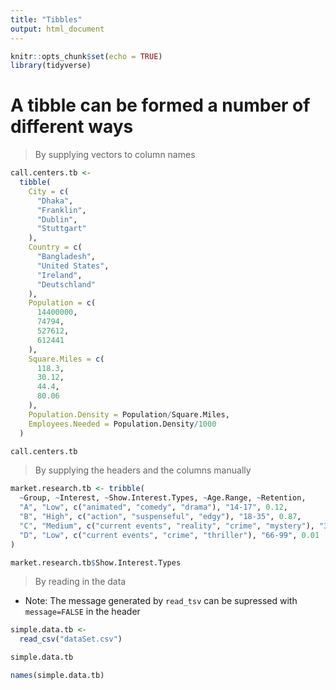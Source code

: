```yaml
---
title: "Tibbles"
output: html_document
---
```


```r
knitr::opts_chunk$set(echo = TRUE)
library(tidyverse)
```

# A tibble can be formed a number of different ways
> By supplying vectors to column names

```r
call.centers.tb <- 
  tibble(
    City = c(
      "Dhaka",
      "Franklin",
      "Dublin",
      "Stuttgart"
    ),
    Country = c(
      "Bangladesh",
      "United States",
      "Ireland",
      "Deutschland"
    ),
    Population = c(
      14400000,
      74794,
      527612,
      612441 
    ),
    Square.Miles = c(
      118.3,
      30.12,
      44.4,
      80.06
    ),
    Population.Density = Population/Square.Miles,
    Employees.Needed = Population.Density/1000
  )
```

```r
call.centers.tb
```

> By supplying the headers and the columns manually

```r
market.research.tb <- tribble(
  ~Group, ~Interest, ~Show.Interest.Types, ~Age.Range, ~Retention,
  "A", "Low", c("animated", "comedy", "drama"), "14-17", 0.12,
  "B", "High", c("action", "suspenseful", "edgy"), "18-35", 0.87,
  "C", "Medium", c("current events", "reality", "crime", "mystery"), "36-65", 0.37,
  "D", "Low", c("current events", "crime", "thriller"), "66-99", 0.01
)

market.research.tb$Show.Interest.Types
```

> By reading in the data

* Note: The message generated by `read_tsv` can  be supressed with `message=FALSE` in the header

```r
simple.data.tb <-
  read_csv("dataSet.csv")
```

```r
simple.data.tb
```
```r
names(simple.data.tb)
```

